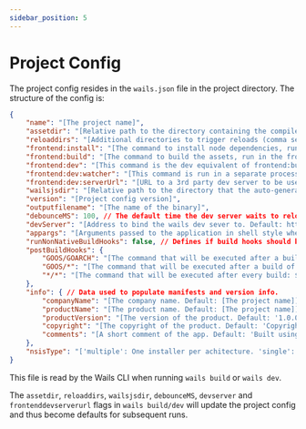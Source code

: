 ```yaml
---
sidebar_position: 5
---
```


# Project Config

The project config resides in the `wails.json` file in the project directory. The structure of the config is:

```json
{
    "name": "[The project name]",
	"assetdir": "[Relative path to the directory containing the compiled assets, this is normally inferred and could be left empty]",
	"reloaddirs": "[Additional directories to trigger reloads (comma separated), this is only used for some advanced asset configurations]",
	"frontend:install": "[The command to install node dependencies, run in the frontend directory - often `npm install`]",
	"frontend:build": "[The command to build the assets, run in the frontend directory - often `npm run build`]",
	"frontend:dev": "[This command is the dev equivalent of frontend:build. If not specified falls back to frontend:build]",
	"frontend:dev:watcher": "[This command is run in a separate process on `wails dev`. Useful for 3rd party watchers or starting 3d party dev servers]",
	"frontend:dev:serverUrl": "[URL to a 3rd party dev server to be used to serve assets, EG Vite",
    "wailsjsdir": "[Relative path to the directory that the auto-generated JS modules will be created]",
	"version": "[Project config version]",
	"outputfilename": "[The name of the binary]",
	"debounceMS": 100, // The default time the dev server waits to reload when it detects a vhange in assets
	"devServer": "[Address to bind the wails dev sever to. Default: http://localhost:34115]",
	"appargs": "[Arguments passed to the application in shell style when in dev mode]",
	"runNonNativeBuildHooks": false, // Defines if build hooks should be run though they are defined for an OS other than the host OS.
	"postBuildHooks": {
		"GOOS/GOARCH": "[The command that will be executed after a build of the specified GOOS/GOARCH: ${platform} is replaced with the "GOOS/GOARCH" and ${bin} with the path to the compiled binary. The "GOOS/GOARCH" hook is executed before the "GOOS/*" and "*/*" hook.]",
		"GOOS/*": "[The command that will be executed after a build of the specified GOOS: ${platform} is replaced with the "GOOS/GOARCH" and ${bin} with the path to the compiled binary. The "GOOS/*" hook is executed before the "*/*" hook.]",
		"*/*": "[The command that will be executed after every build: ${platform} is replaced with the "GOOS/GOARCH" and ${bin} with the path to the compiled binary.]"
	},
	"info": { // Data used to populate manifests and version info.
		"companyName": "[The company name. Default: [The project name]]",
		"productName": "[The product name. Default: [The project name]]",
		"productVersion": "[The version of the product. Default: '1.0.0']",
		"copyright": "[The copyright of the product. Default: 'Copyright.........']",
		"comments": "[A short comment of the app. Default: 'Built using Wails (https://wails.app)']"
	},
	"nsisType": "['multiple': One installer per achitecture. 'single': Single universal installer for all architectures being built. Default: 'multiple']"
}
```

This file is read by the Wails CLI when running `wails build` or `wails dev`.

The `assetdir`, `reloaddirs`, `wailsjsdir`, `debounceMS`, `devserver` and `frontenddevserverurl` flags in `wails build/dev` will update the project config
and thus become defaults for subsequent runs.
